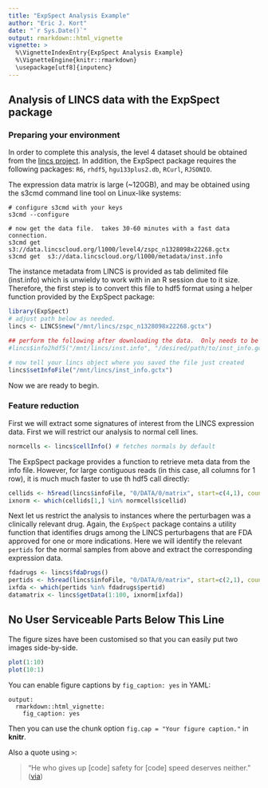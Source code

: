 ```yaml
---
title: "ExpSpect Analysis Example"
author: "Eric J. Kort"
date: "`r Sys.Date()`"
output: rmarkdown::html_vignette
vignette: >
  %\VignetteIndexEntry{ExpSpect Analysis Example}
  %\VignetteEngine{knitr::rmarkdown}
  \usepackage[utf8]{inputenc}
---
```


## Analysis of LINCS data with the ExpSpect package

### Preparing your environment

In order to complete this analysis, the level 4 dataset should be obtained from the [lincs project](https://docs.google.com/forms/d/1j6Vb_s4FrDodxoS3IDZsHWoVNrOnKNQbqwbwcW2a208/viewform).  In addition, the ExpSpect package requires the following packages: `R6`, `rhdf5`, `hgu133plus2.db`, `RCurl`, `RJSONIO`.

The expression data matrix is large (~120GB), and may be obtained using the s3cmd command line tool on Linux-like systems:

```
# configure s3cmd with your keys
s3cmd --configure

# now get the data file.  takes 30-60 minutes with a fast data connection.
s3cmd get  s3://data.lincscloud.org/l1000/level4/zspc_n1328098x22268.gctx
s3cmd get  s3://data.lincscloud.org/l1000/metadata/inst.info
```
The instance metadata from LINCS is provided as tab delimited file (inst.info) which is unwieldy to work with in an R session due to it size.  Therefore, the first step is to convert this file to hdf5 format using a helper function provided by the ExpSpect package:

```r
library(ExpSpect)
# adjust path below as needed.
lincs <- LINCS$new("/mnt/lincs/zspc_n1328098x22268.gctx")

## perform the following after downloading the data.  Only needs to be done once.
#lincs$info2hdf5("/mnt/lincs/inst.info", "/desired/path/to/inst_info.gctx")

# now tell your lincs object where you saved the file just created
lincs$setInfoFile("/mnt/lincs/inst_info.gctx")
```

Now we are ready to begin.

### Feature reduction

First we will extract some signatures of interest from the LINCS expression data.  First we will restrict our analysis to normal cell lines.  

```r
normcells <- lincs$cellInfo() # fetches normals by default
```

The ExpSpect package provides a function to retrieve meta data from the info file.  However, for large contiguous reads (in this case, all columns for 1 row), it is much much faster to use th hdf5 call directly:

```r
cellids <- h5read(lincs$infoFile, "0/DATA/0/matrix", start=c(4,1), count=c(1,lincs$ncol))
ixnorm <- which(cellids[1,] %in% normcells$cellid)
```

Next let us restrict the analysis to instances where the perturbagen was a clinically relevant drug.  Again, the `ExpSpect` package contains a utility function that identifies drugs among the LINCS perturbagens that are FDA approved for one or more indications.  Here we will identify the relevant `pertids` for the normal samples from above and extract the corresponding expression data.

```r
fdadrugs <- lincs$fdaDrugs()
pertids <- h5read(lincs$infoFile, "0/DATA/0/matrix", start=c(2,1), count=c(1,lincs$ncol))[ixnorm]
ixfda <- which(pertids %in% fdadrugs$pertid)
datamatrix <- lincs$getData(1:100, ixnorm[ixfda])
```

## No User Serviceable Parts Below This Line

The figure sizes have been customised so that you can easily put two images side-by-side. 

```r
plot(1:10)
plot(10:1)
```

You can enable figure captions by `fig_caption: yes` in YAML:

    output:
      rmarkdown::html_vignette:
        fig_caption: yes

Then you can use the chunk option `fig.cap = "Your figure caption."` in **knitr**.


Also a quote using `>`:

> "He who gives up [code] safety for [code] speed deserves neither."
([via](https://twitter.com/hadleywickham/status/504368538874703872))